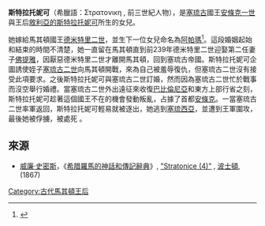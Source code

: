 '''斯特拉托妮可'''（希臘語：Στρατoνικη , 前三世紀人物），是[[塞琉古帝國|塞琉古]]國王[[安條克一世|安條克一世]]與王后[[敘利亞的斯特拉托妮可|敘利亞的斯特拉托妮可]]所生的女兒。

她嫁給馬其頓國王[[德米特里二世_(馬其頓)|德米特里二世]]{{r|eus_164}}，並生下一位女兒命名為[[阿帕瑪_(德米特里二世之女)|阿帕瑪]]<ref>{{Cite web |url=http://www.livius.org/ap-ark/apame/apame_iii.html |title=livius.org apame_iii |accessdate=2010-12-06 |archive-date=2016-03-03 |archive-url=https://web.archive.org/web/20160303183203/http://www.livius.org/ap-ark/apame/apame_iii.html |dead-url=no }}</ref>。這段婚姻起始和結束的時間不清楚，她一直留在馬其頓直到前239年德米特里二世迎娶第二任妻子[[馬其頓的佛提雅|佛提雅]]，因厭惡德米特里二世才離開馬其頓，回到塞琉古帝國。斯特拉托妮可企圖誘使姪子[[塞琉古二世|塞琉古二世]]向馬其頓開戰，來為自己被羞辱復仇，但塞琉古二世沒有接受此項要求。之後斯特拉托妮可與塞琉古二世訂婚，然而因為塞琉古二世忙於戰事而沒空舉行婚禮。當塞琉古二世外出遠征來收復[[巴比倫尼亞|巴比倫尼亞]]和東方上部行省之刻，斯特拉托妮可趁著這個國王不在的機會發動叛亂，占據了首都[[安條克|安條克]]。一當塞琉古二世率軍返回，斯特拉托妮可輕易就被逐出，她逃到[[塞琉西亞·佩里亞|塞琉西亞]]，並遭到王軍圍攻，最後她被俘擄，被處死{{r|just_28.1_jos_1.22}} 。

==來源==
{{reflist|refs=
<ref name=eus_164> [[該撒利亞的優西比烏|該撒利亞的優西比烏]], ''[[編年史_(優西比烏)|編年史]]'' (Schoene ed.), [http://www.attalus.org/translate/eusebius2.html#249 pag. 249]</ref>
<ref name=just_28.1_jos_1.22> [[查士丁_(歷史學家)|查士丁]], ''Epitome of Pompeius Trogus'', [http://www.attalus.org/translate/justin4.html#28.1 xxliii. 1]; [[弗拉維奧·約瑟夫斯|弗拉維奧·約瑟夫斯]], ''[[駁斥阿比安|駁斥阿比安]]''（Against Apion）, [http://www.earlyjewishwritings.com/text/josephus/apion1.html i. 22] </ref>
}}
*[[威廉·史密斯_(辭典編纂者)|威廉·史密斯]]，《[[希腊羅馬的神話和傳記辭典|希腊羅馬的神話和傳記辭典]]》, [http://www.ancientlibrary.com/smith-bio/3258.html "Stratonice (4)"] {{Wayback|url=http://www.ancientlibrary.com/smith-bio/3258.html |date=20150124205050 }}, [[波士頓|波士頓]], (1867)

{{歐洲歷史小作品}}
[[Category:古代馬其頓王后|Category:古代馬其頓王后]]